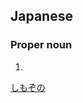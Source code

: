 ==Japanese==
{{ja-kanjitab|しも|その|k2=ぞの|yomi=k|r=y}}

===Proper noun===
{{ja-pos|proper|しもぞの}}

# {{surname|lang=ja}}

[[Category:Japanese surnames|しもぞの]]